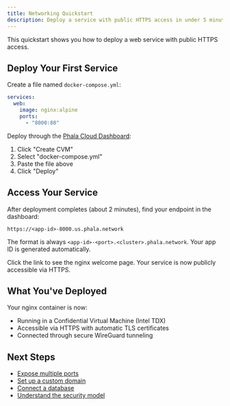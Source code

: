 ```yaml
---
title: Networking Quickstart
description: Deploy a service with public HTTPS access in under 5 minutes
---
```


This quickstart shows you how to deploy a web service with public HTTPS access.

## Deploy Your First Service

Create a file named `docker-compose.yml`:

```yaml
services:
  web:
    image: nginx:alpine
    ports:
      - "8000:80"
```

Deploy through the [Phala Cloud Dashboard](https://cloud.phala.network):
1. Click "Create CVM"
2. Select "docker-compose.yml"
3. Paste the file above
4. Click "Deploy"

## Access Your Service

After deployment completes (about 2 minutes), find your endpoint in the dashboard:

```
https://<app-id>-8000.us.phala.network
```

The format is always `<app-id>-<port>.<cluster>.phala.network`. Your app ID is generated automatically.

Click the link to see the nginx welcome page. Your service is now publicly accessible via HTTPS.

## What You've Deployed

Your nginx container is now:
- Running in a Confidential Virtual Machine (Intel TDX)
- Accessible via HTTPS with automatic TLS certificates
- Connected through secure WireGuard tunneling

## Next Steps

- [Expose multiple ports](/phala-cloud/networking/how-to/expose-http-service)
- [Set up a custom domain](/phala-cloud/networking/how-to/setup-custom-domain)
- [Connect a database](/phala-cloud/networking/how-to/expose-tcp-service)
- [Understand the security model](/phala-cloud/networking/security)